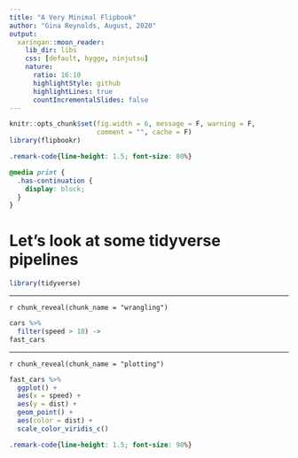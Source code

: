 ```yaml
---
title: "A Very Minimal Flipbook"
author: "Gina Reynolds, August, 2020"
output:
  xaringan::moon_reader:
    lib_dir: libs
    css: [default, hygge, ninjutsu]
    nature:
      ratio: 16:10
      highlightStyle: github
      highlightLines: true
      countIncrementalSlides: false
---
```



```r
knitr::opts_chunk$set(fig.width = 6, message = F, warning = F, 
                      comment = "", cache = F)
library(flipbookr)
```

```css
.remark-code{line-height: 1.5; font-size: 80%}

@media print {
  .has-continuation {
    display: block;
  }
}
```

# Let's look at some tidyverse pipelines

```r
library(tidyverse)
```

---

`r chunk_reveal(chunk_name = "wrangling")`

```r
cars %>% 
  filter(speed > 18) ->
fast_cars
```

---

`r chunk_reveal(chunk_name = "plotting")`

```r
fast_cars %>% 
  ggplot() +
  aes(x = speed) +
  aes(y = dist) +
  geom_point() +
  aes(color = dist) +
  scale_color_viridis_c()
```




```css
.remark-code{line-height: 1.5; font-size: 90%}
```



